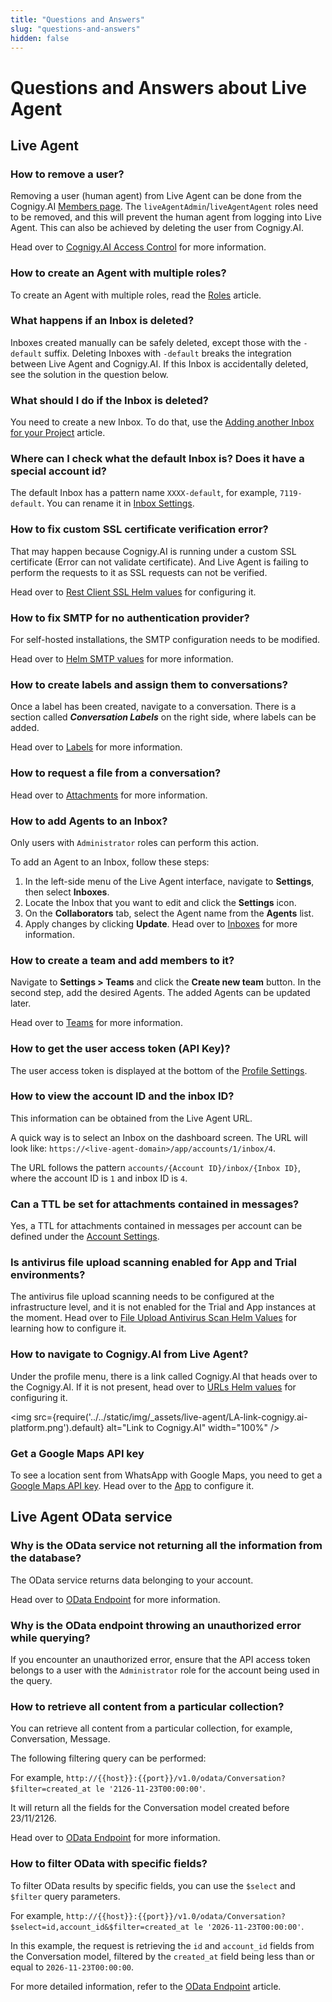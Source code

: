 ```yaml
---
title: "Questions and Answers" 
slug: "questions-and-answers" 
hidden: false 
---
```


# Questions and Answers about Live Agent

## Live Agent

### How to remove a user?
Removing a user (human agent) from Live Agent can be done from the Cognigy.AI [Members page](../ai/administer/access/members.mdx). The `liveAgentAdmin`/`liveAgentAgent` roles need to be removed, and this will prevent the human agent from logging into Live Agent. This can also be achieved by deleting the user from Cognigy.AI.

Head over to [Cognigy.AI Access Control](../ai/administer/access/admin-center/access-control.mdx) for more information.

### How to create an Agent with multiple roles?

To create an Agent with multiple roles, read the [Roles](roles.mdx#assign-roles) article.

### What happens if an Inbox is deleted?
Inboxes created manually can be safely deleted, except those with the `-default` suffix. Deleting Inboxes with `-default` breaks the integration between Live Agent and Cognigy.AI. If this Inbox is accidentally deleted, see the solution in the question below.

### What should I do if the Inbox is deleted?

You need to create a new Inbox. To do that, use the [Adding another Inbox for your Project](getting-started/live-agent-setup/live-agent-setup-additional-inbox.mdx) article.

### Where can I check what the default Inbox is? Does it have a special account id?

The default Inbox has a pattern name `XXXX-default`, for example, `7119-default`. You can rename it in [Inbox Settings](settings/inboxes.mdx).

### How to fix custom SSL certificate verification error?
That may happen because Cognigy.AI is running under a custom SSL certificate (Error can not validate certificate). And Live Agent is failing to perform the requests to it as SSL requests can not be verified.

Head over to [Rest Client SSL Helm values](../live-agent/installation/helm-values/helm-values.mdx#rest-client-ssl) for configuring it.

### How to fix SMTP for no authentication provider?

For self-hosted installations, the SMTP configuration needs to be modified.

Head over to [Helm SMTP values](../live-agent/installation/helm-values/smtp.mdx) for more information.

### How to create labels and assign them to conversations? 
Once a label has been created, navigate to a conversation. There is a section called ***Conversation Labels*** on the right side, where labels can be added.

Head over to [Labels](settings/labels.mdx) for more information.

### How to request a file from a conversation?

Head over to [Attachments](settings/attachments.mdx#request-an-attachment-with-the-plugin) for more information.

### How to add Agents to an Inbox?

Only users with `Administrator` roles can perform this action. 

To add an Agent to an Inbox, follow these steps:

1. In the left-side menu of the Live Agent interface, navigate to **Settings**, then select **Inboxes**.
2. Locate the Inbox that you want to edit and click the **Settings** icon.
3. On the **Collaborators** tab, select the Agent name from the **Agents** list.
4. Apply changes by clicking **Update**.
Head over to [Inboxes](settings/inboxes.mdx#add-agents-to-an-inbox) for more information.

### How to create a team and add members to it?
Navigate to **Settings > Teams** and click the **Create new team** button. In the second step, add the desired Agents. The added Agents can be updated later.

Head over to [Teams](settings/teams.mdx) for more information.

### How to get the user access token (API Key)?
The user access token is displayed at the bottom of the [Profile Settings](../live-agent/profile-settings.mdx).

### How to view the account ID and the inbox ID? 
This information can be obtained from the Live Agent URL. 

A quick way is to select an Inbox on the dashboard screen. The URL will look like: ``https://<live-agent-domain>/app/accounts/1/inbox/4``.

The URL follows the pattern `accounts/{Account ID}/inbox/{Inbox ID}`, where the account ID is `1` and inbox ID is `4`.

### Can a TTL be set for attachments contained in messages?
Yes, a TTL for attachments contained in messages per account can be defined under the [Account Settings](settings/account-settings.mdx#ttl-for-attachments).

### Is antivirus file upload scanning enabled for App and Trial environments?
The antivirus file upload scanning needs to be configured at the infrastructure level, and it is not enabled for the Trial and App instances at the moment.
Head over to [File Upload Antivirus Scan Helm Values](../live-agent/installation/helm-values/helm-values.mdx#file-upload-antivirus-scan) for learning how to configure it.

### How to navigate to Cognigy.AI from Live Agent?
Under the profile menu, there is a link called Cognigy.AI that heads over to the Cognigy.AI. If it is not present, head over to [URLs Helm values](../live-agent/installation/helm-values/helm-values.mdx#urls) for configuring it.

<img src={require('../../static/img/_assets/live-agent/LA-link-cognigy.ai-platform.png').default} alt="Link to Cognigy.AI" width="100%" />

### Get a Google Maps API key
To see a location sent from WhatsApp with Google Maps, you need to get a [Google Maps API key](https://developers.google.com/maps/documentation/javascript/get-api-key). Head over to the [App](../live-agent/installation/helm-values/helm-values.mdx#app) to configure it.


## Live Agent OData service

### Why is the OData service not returning all the information from the database?
The OData service returns data belonging to your account.

Head over to [OData Endpoint](../live-agent/tools/odata-endpoint.mdx) for more information.

### Why is the OData endpoint throwing an unauthorized error while querying?
If you encounter an unauthorized error, ensure that the API access token belongs to a user with the `Administrator` role for the account being used in the query.
### How to retrieve all content from a particular collection?


You can retrieve all content from a particular collection, for example, Conversation, Message.

The following filtering query can be performed:

For example, `http://{{host}}:{{port}}/v1.0/odata/Conversation?$filter=created_at le '2126-11-23T00:00:00'`.

It will return all the fields for the Conversation model created before 23/11/2126. 

Head over to [OData Endpoint](../live-agent/tools/odata-endpoint.mdx) for more information.

### How to filter OData with specific fields?

To filter OData results by specific fields, you can use the `$select` and `$filter` query parameters. 

For example, `http://{{host}}:{{port}}/v1.0/odata/Conversation?$select=id,account_id&$filter=created_at le '2026-11-23T00:00:00'`.

In this example, the request is retrieving the `id` and `account_id` fields from the Conversation model, filtered by the `created_at` field being less than or equal to `2026-11-23T00:00:00`.

For more detailed information, refer to the [OData Endpoint](../live-agent/tools/odata-endpoint.mdx) article.